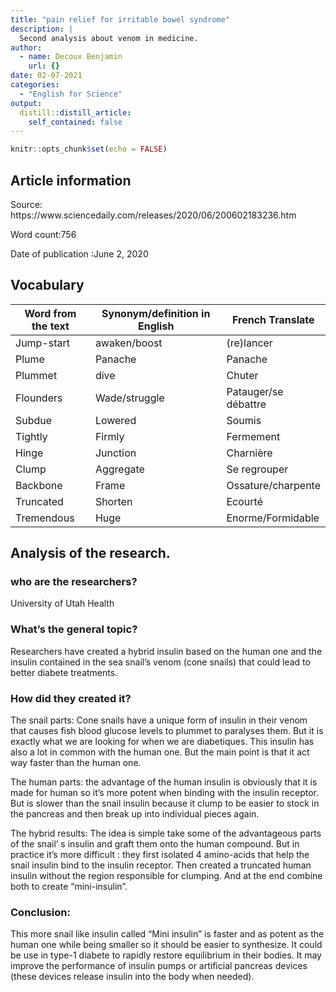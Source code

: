```yaml
---
title: "pain relief for irritable bowel syndrome"
description: |
  Second analysis about venom in medicine.
author:
  - name: Decoux Benjamin
    url: {}
date: 02-07-2021
categories:
  - "English for Science"
output:
  distill::distill_article:
    self_contained: false
---
```


```r
knitr::opts_chunk$set(echo = FALSE)
```

## Article information

Source: https://www.sciencedaily.com/releases/2020/06/200602183236.htm

Word count:756

Date of publication :June 2, 2020 

## Vocabulary

| Word from the text | Synonym/definition in English | French Translate     |
| ------------------ | ----------------------------- | -------------------- |
| Jump-start         | awaken/boost                  | (re)lancer           |
| Plume              | Panache                       | Panache              |
| Plummet            | dive                          | Chuter               |
| Flounders          | Wade/struggle                 | Patauger/se débattre |
| Subdue             | Lowered                       | Soumis               |
| Tightly            | Firmly                        | Fermement            |
| Hinge              | Junction                    | Charnière            |
| Clump              | Aggregate                     | Se regrouper         |
| Backbone           | Frame                         | Ossature/charpente   |
| Truncated          | Shorten                       | Ecourté              |
| Tremendous         | Huge                          | Enorme/Formidable    |

## Analysis of the research.

### who are the researchers?
University of Utah Health 
 
### What’s the general topic?
Researchers have created a hybrid insulin based on the human one and the insulin contained in the sea snail’s venom (cone snails) that could lead to better diabete treatments.
 
### How did they created it?
The snail parts: Cone snails have a unique form of insulin in their venom that causes fish blood glucose levels to plummet to paralyses them. But it is exactly what we are looking for when we are diabetiques. This insulin has also a lot in common with the human one.  But the main point is that it act way faster than the human one.

The human parts: the advantage of the human insulin is obviously that it is made for human so it’s more potent when binding with the insulin receptor. But is slower than the snail insulin because it clump to be easier to stock in the pancreas and then break up into individual pieces again.

The hybrid results: The idea is simple take some of the advantageous parts of the snail’ s insulin and graft them onto the human compound. But in practice it’s more difficult : they first isolated 4 amino-acids that help the snail insulin bind to the insulin receptor. Then created a truncated human insulin without the region responsible for clumping. And at the end combine both to create “mini-insulin”.

### Conclusion:
 This more snail like insulin called “Mini insulin” is faster and as potent as the human one while being smaller so it should be easier to synthesize. It could be use in type-1 diabete to rapidly restore equilibrium in their bodies. It may improve the performance of insulin pumps or artificial pancreas devices (these devices release insulin into the body when needed).

